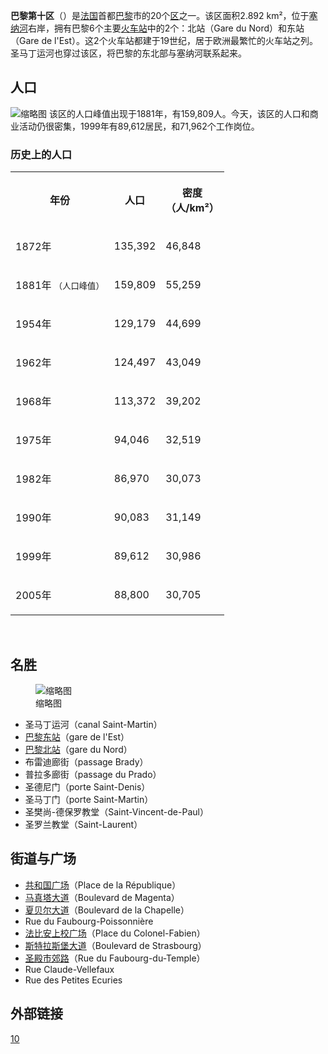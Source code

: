 {{Infobox settlement
| name                    = 巴黎第十区
| other_name              = {{lang-fr|10<sup>e</sup> arrondissement de Paris}}
| settlement_type         = [[巴黎区份|巴黎区份]]
| image_skyline           = Mairie du 10e arrondissement de Paris.jpg
| image_caption           = 市政府大樓
| image_map               = Paris 10e arr jms.gif
| map_caption             = 该区在[[巴黎|巴黎]]的位置
| latd =  | latm =  | lats =  | latNS = 
| longd =  | longm =  | longs =  | longEW = 
| coordinates_region      = FR
| subdivision_type        = 国家
| subdivision_name        = [[法国|法国]]
| subdivision_type1       = [[法国大区|大区]]
| subdivision_name1       = [[法蘭西島大區|法兰西岛]]
| subdivision_type2       = [[省_(法国)|省]]
| subdivision_name2       = [[巴黎|巴黎]]
| subdivision_type3       = 
| subdivision_name3       = 
| subdivision_type4       = 
| subdivision_name4       = 
| subdivision_type5       = [[市镇_(法国)|市镇]]
| subdivision_name5       = [[巴黎|巴黎]]
| leader_party            = 
| leader_title            = 
| leader_name             = 
| leader_title1           = 
| leader_name1            = 
| unit_pref               = 
| area_footnotes          = 
| area_total_km2          = 2.892
| elevation_m             = 
| elevation_max_m         = 
| elevation_min_m         = 
| population_footnotes    = 
| population_total        = 89612
| population_as_of        = 1999年3月8日普查
| population_est          = 
| pop_est_as_of           = 
| population_density_km2  = 
| population_demonym      = 
| postal_code_type        = 
| postal_code             = 
| area_code_type          = 
| area_code               = 
| blank_name_sec1         = 
| blank_info_sec1         = 
| footnotes               = 
}}
{{arrondissements}}

'''巴黎第十区'''（{{lang-fr|'''10<sup>e</sup> arrondissement de Paris'''}}）是[[法国|法国]]首都[[巴黎|巴黎]]市的20个[[巴黎区份|区]]之一。该区面积2.892 km²，位于[[塞纳河|塞纳河]]右岸，拥有巴黎6个主要[[火车站|火车站]]中的2个：北站（Gare du Nord）和东站（Gare de l'Est）。这2个火车站都建于19世纪，居于欧洲最繁忙的火车站之列。圣马丁运河也穿过该区，将巴黎的东北部与塞纳河联系起来。

==人口==
[[File:Paris_10th.png|缩略图]]
该区的人口峰值出现于1881年，有159,809人。今天，该区的人口和商业活动仍很密集，1999年有89,612居民，和71,962个工作岗位。

===历史上的人口===
<table class="wikitable">
<th>年份
<th>人口
<th>密度<br>（人/km²）
</tr>
<tr><td>1872年<td>135,392<td>46,848
<tr><td>1881年 <small>（人口峰值）</small><td>159,809<td>55,259
<tr><td>1954年<td>129,179<td>44,699
<tr><td>1962年<td>124,497<td>43,049
<tr><td>1968年<td>113,372<td>39,202
<tr><td>1975年<td>94,046<td>32,519
<tr><td>1982年<td>86,970<td>30,073
<tr><td>1990年<td>90,083<td>31,149
<tr><td>1999年<td>89,612<td>30,986
<tr><td>2005年<td>88,800<td>30,705
</table>
<br>

==名胜==
[[File:Canal_Saint-Martin_1.jpg|缩略图]]
* 圣马丁运河（canal Saint-Martin）
* [[巴黎东站|巴黎东站]]（gare de l'Est）
* [[巴黎北站|巴黎北站]]（gare du Nord）
* 布雷迪廊街（passage Brady）
* 普拉多廊街（passage du Prado）
* 圣德尼门（porte Saint-Denis）
* 圣马丁门（porte Saint-Martin）
* 圣樊尚-德保罗教堂（Saint-Vincent-de-Paul）
* 圣罗兰教堂（Saint-Laurent）

==街道与广场==
* [[共和国广场_(巴黎)|共和国广场]]（Place de la République）
* [[马真塔大道|马真塔大道]]（Boulevard de Magenta）
* [[夏贝尔大道|夏贝尔大道]]（Boulevard de la Chapelle）
* Rue du Faubourg-Poissonnière
* [[法比安上校广场|法比安上校广场]]（Place du Colonel-Fabien）
* [[斯特拉斯堡大道|斯特拉斯堡大道]]（Boulevard de Strasbourg）
* [[圣殿市郊路|圣殿市郊路]]（Rue du Faubourg-du-Temple）
* Rue Claude-Vellefaux
* Rue des Petites Ecuries

==外部链接==
{{Wikivoyage|巴黎}}

{{巴黎}}
{{coord|48|52|31.83|N|2|21|28.27|E|region:FR_type:city|display=title}}

[[Category:巴黎区份|10]]